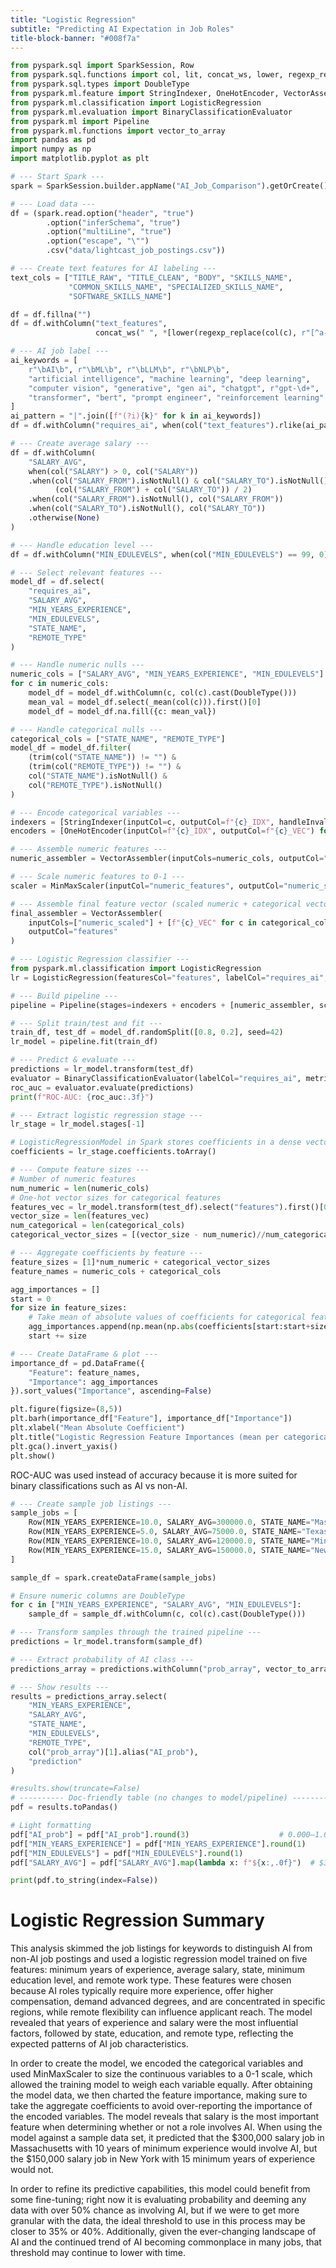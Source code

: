 ```yaml
---
title: "Logistic Regression"
subtitle: "Predicting AI Expectation in Job Roles"
title-block-banner: "#008f7a"
---
```




```python
from pyspark.sql import SparkSession, Row
from pyspark.sql.functions import col, lit, concat_ws, lower, regexp_replace, when, trim, mean as _mean
from pyspark.sql.types import DoubleType
from pyspark.ml.feature import StringIndexer, OneHotEncoder, VectorAssembler, MinMaxScaler
from pyspark.ml.classification import LogisticRegression
from pyspark.ml.evaluation import BinaryClassificationEvaluator
from pyspark.ml import Pipeline
from pyspark.ml.functions import vector_to_array
import pandas as pd
import numpy as np
import matplotlib.pyplot as plt

# --- Start Spark ---
spark = SparkSession.builder.appName("AI_Job_Comparison").getOrCreate()

# --- Load data ---
df = (spark.read.option("header", "true")
        .option("inferSchema", "true")
        .option("multiLine", "true")
        .option("escape", "\"")
        .csv("data/lightcast_job_postings.csv"))

# --- Create text features for AI labeling ---
text_cols = ["TITLE_RAW", "TITLE_CLEAN", "BODY", "SKILLS_NAME",
             "COMMON_SKILLS_NAME", "SPECIALIZED_SKILLS_NAME", 
             "SOFTWARE_SKILLS_NAME"]

df = df.fillna("")
df = df.withColumn("text_features",
                   concat_ws(" ", *[lower(regexp_replace(col(c), r"[^a-zA-Z0-9 ]", "")) for c in text_cols]))

# --- AI job label ---
ai_keywords = [
    r"\bAI\b", r"\bML\b", r"\bLLM\b", r"\bNLP\b",
    "artificial intelligence", "machine learning", "deep learning",
    "computer vision", "generative", "gen ai", "chatgpt", r"gpt-\d+",
    "transformer", "bert", "prompt engineer", "reinforcement learning"
]
ai_pattern = "|".join([f"(?i){k}" for k in ai_keywords])
df = df.withColumn("requires_ai", when(col("text_features").rlike(ai_pattern), lit(1)).otherwise(lit(0)))

# --- Create average salary ---
df = df.withColumn(
    "SALARY_AVG",
    when(col("SALARY") > 0, col("SALARY"))
    .when(col("SALARY_FROM").isNotNull() & col("SALARY_TO").isNotNull(),
          (col("SALARY_FROM") + col("SALARY_TO")) / 2)
    .when(col("SALARY_FROM").isNotNull(), col("SALARY_FROM"))
    .when(col("SALARY_TO").isNotNull(), col("SALARY_TO"))
    .otherwise(None)
)

# --- Handle education level ---
df = df.withColumn("MIN_EDULEVELS", when(col("MIN_EDULEVELS") == 99, 0).otherwise(col("MIN_EDULEVELS")))

# --- Select relevant features ---
model_df = df.select(
    "requires_ai",
    "SALARY_AVG",
    "MIN_YEARS_EXPERIENCE",
    "MIN_EDULEVELS",
    "STATE_NAME",
    "REMOTE_TYPE"
)
```

```python
# --- Handle numeric nulls ---
numeric_cols = ["SALARY_AVG", "MIN_YEARS_EXPERIENCE", "MIN_EDULEVELS"]
for c in numeric_cols:
    model_df = model_df.withColumn(c, col(c).cast(DoubleType()))
    mean_val = model_df.select(_mean(col(c))).first()[0]
    model_df = model_df.na.fill({c: mean_val})

# --- Handle categorical nulls ---
categorical_cols = ["STATE_NAME", "REMOTE_TYPE"]
model_df = model_df.filter(
    (trim(col("STATE_NAME")) != "") &
    (trim(col("REMOTE_TYPE")) != "") &
    col("STATE_NAME").isNotNull() &
    col("REMOTE_TYPE").isNotNull()
)

# --- Encode categorical variables ---
indexers = [StringIndexer(inputCol=c, outputCol=f"{c}_IDX", handleInvalid="keep") for c in categorical_cols]
encoders = [OneHotEncoder(inputCol=f"{c}_IDX", outputCol=f"{c}_VEC") for c in categorical_cols]

# --- Assemble numeric features ---
numeric_assembler = VectorAssembler(inputCols=numeric_cols, outputCol="numeric_features")

# --- Scale numeric features to 0-1 ---
scaler = MinMaxScaler(inputCol="numeric_features", outputCol="numeric_scaled")

# --- Assemble final feature vector (scaled numeric + categorical vectors) ---
final_assembler = VectorAssembler(
    inputCols=["numeric_scaled"] + [f"{c}_VEC" for c in categorical_cols],
    outputCol="features"
)

# --- Logistic Regression classifier ---
from pyspark.ml.classification import LogisticRegression
lr = LogisticRegression(featuresCol="features", labelCol="requires_ai", maxIter=50, regParam=0.0, elasticNetParam=0.0)

# --- Build pipeline ---
pipeline = Pipeline(stages=indexers + encoders + [numeric_assembler, scaler, final_assembler, lr])

# --- Split train/test and fit ---
train_df, test_df = model_df.randomSplit([0.8, 0.2], seed=42)
lr_model = pipeline.fit(train_df)
```

```python
# --- Predict & evaluate ---
predictions = lr_model.transform(test_df)
evaluator = BinaryClassificationEvaluator(labelCol="requires_ai", metricName="areaUnderROC")
roc_auc = evaluator.evaluate(predictions)
print(f"ROC-AUC: {roc_auc:.3f}")

# --- Extract logistic regression stage ---
lr_stage = lr_model.stages[-1]

# LogisticRegressionModel in Spark stores coefficients in a dense vector
coefficients = lr_stage.coefficients.toArray()

# --- Compute feature sizes ---
# Number of numeric features
num_numeric = len(numeric_cols)
# One-hot vector sizes for categorical features
features_vec = lr_model.transform(test_df).select("features").first()[0]
vector_size = len(features_vec)
num_categorical = len(categorical_cols)
categorical_vector_sizes = [(vector_size - num_numeric)//num_categorical]*num_categorical

# --- Aggregate coefficients by feature ---
feature_sizes = [1]*num_numeric + categorical_vector_sizes
feature_names = numeric_cols + categorical_cols

agg_importances = []
start = 0
for size in feature_sizes:
    # Take mean of absolute values of coefficients for categorical features
    agg_importances.append(np.mean(np.abs(coefficients[start:start+size])))
    start += size

# --- Create DataFrame & plot ---
importance_df = pd.DataFrame({
    "Feature": feature_names,
    "Importance": agg_importances
}).sort_values("Importance", ascending=False)

plt.figure(figsize=(8,5))
plt.barh(importance_df["Feature"], importance_df["Importance"])
plt.xlabel("Mean Absolute Coefficient")
plt.title("Logistic Regression Feature Importances (mean per categorical vector)")
plt.gca().invert_yaxis()
plt.show()
```

ROC-AUC was used instead of accuracy because it is more suited for binary classifications such as AI vs non-AI.

```python
# --- Create sample job listings ---
sample_jobs = [
    Row(MIN_YEARS_EXPERIENCE=10.0, SALARY_AVG=300000.0, STATE_NAME="Massachusetts", MIN_EDULEVELS=3.0, REMOTE_TYPE="Remote"),
    Row(MIN_YEARS_EXPERIENCE=5.0, SALARY_AVG=75000.0, STATE_NAME="Texas", MIN_EDULEVELS=0.0, REMOTE_TYPE="Onsite"),
    Row(MIN_YEARS_EXPERIENCE=10.0, SALARY_AVG=120000.0, STATE_NAME="Minnesota", MIN_EDULEVELS=2.0, REMOTE_TYPE="Hybrid"),
    Row(MIN_YEARS_EXPERIENCE=15.0, SALARY_AVG=150000.0, STATE_NAME="New York", MIN_EDULEVELS=2.0, REMOTE_TYPE="Remote"),
]

sample_df = spark.createDataFrame(sample_jobs)

# Ensure numeric columns are DoubleType
for c in ["MIN_YEARS_EXPERIENCE", "SALARY_AVG", "MIN_EDULEVELS"]:
    sample_df = sample_df.withColumn(c, col(c).cast(DoubleType()))

# --- Transform samples through the trained pipeline ---
predictions = lr_model.transform(sample_df)

# --- Extract probability of AI class ---
predictions_array = predictions.withColumn("prob_array", vector_to_array(col("probability")))

# --- Show results ---
results = predictions_array.select(
    "MIN_YEARS_EXPERIENCE",
    "SALARY_AVG",
    "STATE_NAME",
    "MIN_EDULEVELS",
    "REMOTE_TYPE",
    col("prob_array")[1].alias("AI_prob"),
    "prediction"
)

#results.show(truncate=False)
# ---------- Doc-friendly table (no changes to model/pipeline) ----------
pdf = results.toPandas()

# Light formatting
pdf["AI_prob"] = pdf["AI_prob"].round(3)                    # 0.000–1.000
pdf["MIN_YEARS_EXPERIENCE"] = pdf["MIN_YEARS_EXPERIENCE"].round(1)
pdf["MIN_EDULEVELS"] = pdf["MIN_EDULEVELS"].round(1)
pdf["SALARY_AVG"] = pdf["SALARY_AVG"].map(lambda x: f"${x:,.0f}")  # $300,000

print(pdf.to_string(index=False))
```

# Logistic Regression Summary

This analysis skimmed the job listings for keywords to distinguish AI from non-AI job postings and used a logistic regression model trained on five features: minimum years of experience, average salary, state, minimum education level, and remote work type. These features were chosen because AI roles typically require more experience, offer higher compensation, demand advanced degrees, and are concentrated in specific regions, while remote flexibility can influence applicant reach. The model revealed that years of experience and salary were the most influential factors, followed by state, education, and remote type, reflecting the expected patterns of AI job characteristics.

In order to create the model, we encoded the categorical variables and used MinMaxScaler to size the continuous variables to a 0-1 scale, which allowed the training model to weigh each variable equally. After obtaining the model data, we then charted the feature importance, making sure to take the aggregate coefficients to avoid over-reporting the importance of the encoded variables. The model reveals that salary is the most important feature when determining whether or not a role involves AI. When using the model against a sample data set, it predicted that the $300,000 salary job in Massachusetts with 10 years of minimum experience would involve AI, but the $150,000 salary job in New York with 15 minimum years of experience would not.

In order to refine its predictive capabilities, this model could benefit from some fine-tuning; right now it is evaluating probability and deeming any data with over 50% chance as involving AI, but if we were to get more granular with the data, the ideal threshold to use in this process may be closer to 35% or 40%. Additionally, given the ever-changing landscape of AI and the continued trend of AI becoming commonplace in many jobs, that threshold may continue to lower with time.